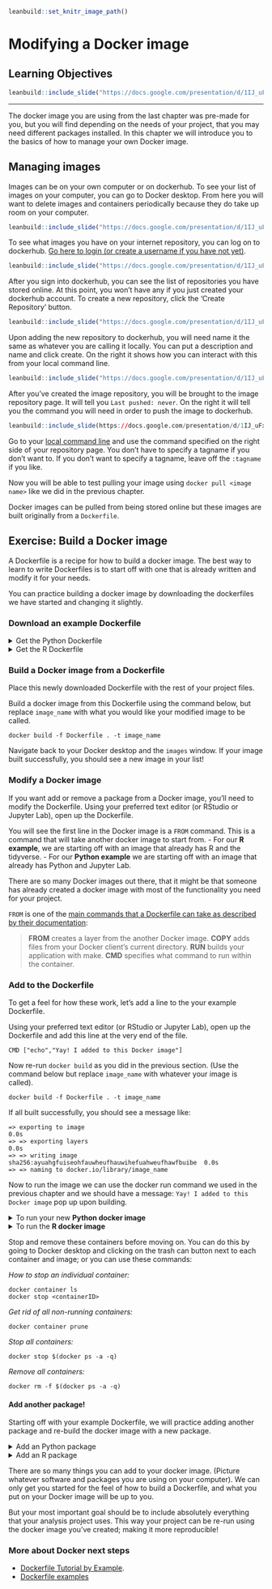 
```r
leanbuild::set_knitr_image_path()
```

# Modifying a Docker image

## Learning Objectives

```r
leanbuild::include_slide("https://docs.google.com/presentation/d/1IJ_uFxJud7OdIAr6p8ZOzvYs-SGDqa7g4cUHtUld03I/edit#slide=id.gfbc11e6ab0_0_149")
```

***

The docker image you are using from the last chapter was pre-made for you, but you will find depending on the needs of your project, that you may need different packages installed. In this chapter we will introduce you to the basics of how to manage your own Docker image.

## Managing images

Images can be on your own computer or on dockerhub.
To see your list of images on your computer, you can go to Docker desktop. From here you will want to delete images and containers periodically because they do take up room on your computer.

```r
leanbuild::include_slide("https://docs.google.com/presentation/d/1IJ_uFxJud7OdIAr6p8ZOzvYs-SGDqa7g4cUHtUld03I/edit#slide=id.gfc8849fa4d_0_17")
```

To see what images you have on your internet repository, you can log on to dockerhub.
[Go here to login (or create a username if you have not yet)](https://hub.docker.com/).

```r
leanbuild::include_slide("https://docs.google.com/presentation/d/1IJ_uFxJud7OdIAr6p8ZOzvYs-SGDqa7g4cUHtUld03I/edit#slide=id.gfc8849fa4d_0_38")
```

After you sign into dockerhub, you can see the list of repositories you have stored online. At this point, you won’t have any if you just created your dockerhub account. To create a new repository, click the ‘Create Repository’ button.

```r
leanbuild::include_slide("https://docs.google.com/presentation/d/1IJ_uFxJud7OdIAr6p8ZOzvYs-SGDqa7g4cUHtUld03I/edit#slide=id.gfc8849fa4d_0_10")
```

Upon adding the new repository to dockerhub, you will need name it the same as whatever you are calling it locally. You can put a description and name and click create. On the right it shows how you can interact with this from your local command line.

```r
leanbuild::include_slide("https://docs.google.com/presentation/d/1IJ_uFxJud7OdIAr6p8ZOzvYs-SGDqa7g4cUHtUld03I/edit#slide=id.gfc8849fa4d_0_48")
```

After you've created the image repository, you will be brought to the image repository page.
It will tell you `Last pushed: never`. On the right it will tell you the command you will need in order to push the image to dockerhub.

```r
leanbuild::include_slide(https://docs.google.com/presentation/d/1IJ_uFxJud7OdIAr6p8ZOzvYs-SGDqa7g4cUHtUld03I/edit#slide=id.gfc8849fa4d_0_56")
```

Go to your [local command line]((https://towardsdatascience.com/a-quick-guide-to-using-command-line-terminal-96815b97b955)) and use the command specified on the right side of your repository page. You don't have to specify a tagname if you don't want to.  If you don't want to specify a tagname, leave off the `:tagname` if you like.

Now you will be able to test pulling your image using `docker pull <image name>` like we did in the previous chapter.

Docker images can be pulled from being stored online but these images are built originally from a `Dockerfile`.

## Exercise: Build a Docker image

A Dockerfile is a recipe for how to build a docker image. The best way to learn to write Dockerfiles is to start off with one that is already written and modify it for your needs.

You can practice building a docker image by downloading the dockerfiles we have started and changing it slightly.

### Download an example Dockerfile

<details> <summary> Get the Python Dockerfile </summary>

Download the example Dockerfile for Python analyses.

```
wget https://raw.githubusercontent.com/jhudsl/Adv_Reproducibility_in_Cancer_Informatics/main/resources/python-docker/Dockerfile
```
If you get a message like `command not found` that means you will need to install [`wget`](https://www.jcchouinard.com/wget/).

Altervatively, you can navigate to the [Dockerfile's page on GitHub](https://raw.githubusercontent.com/jhudsl/Adv_Reproducibility_in_Cancer_Informatics/main/resources/python-docker/Dockerfile) and use `File` > `Save as` but do not add any suffix to the end of the file (no `.txt` or anything). Just save it as `Dockerfile`.

</details>

<details> <summary> Get the R Dockerfile </summary>

Download the example Dockerfile for R analyses.

```
wget https://raw.githubusercontent.com/jhudsl/Adv_Reproducibility_in_Cancer_Informatics/main/resources/r-docker/Dockerfile
```
If you get a message like `command not found` that means you will need to install [`wget`](https://www.jcchouinard.com/wget/).

Altervatively, you can navigate to the [Dockerfile's page on GitHub](https://raw.githubusercontent.com/jhudsl/Adv_Reproducibility_in_Cancer_Informatics/main/resources/r-docker/Dockerfile) and use `File` > `Save as` but do not add any suffix to the end of the file (no `.txt` or anything). Just save it as `Dockerfile`.

</details>

### Build a Docker image from a Dockerfile

Place this newly downloaded Dockerfile with the rest of your project files.

Build a docker image from this Dockerfile using the command below, but replace `image_name` with what you would like your modified image to be called.   

```
docker build -f Dockerfile . -t image_name
```

Navigate back to your Docker desktop and the `images` window. If your image built successfully, you should see a new image in your list!

### Modify a Docker image

If you want add or remove a package from a Docker image, you'll need to modify the Dockerfile.
Using your preferred text editor (or RStudio or Jupyter Lab), open up the Dockerfile.

You will see the first line in the Docker image is a `FROM` command. This is a command that will take another docker image to start from.
- For our **R example**, we are starting off with an image that already has R and the tidyverse. - For our **Python example** we are starting off with an image that already has Python and Jupyter Lab.

There are so many Docker images out there, that it might be that someone has already created a docker image with most of the functionality you need for your project.

`FROM` is one of the [main commands that a Dockerfile can take as described by their documentation](https://docs.docker.com/develop/develop-images/dockerfile_best-practices/):

> **FROM** creates a layer from the another Docker image.
> **COPY** adds files from your Docker client’s current directory.
> **RUN** builds your application with make.
> **CMD** specifies what command to run within the container.

### Add to the Dockerfile

To get a feel for how these work, let's add a line to the your example Dockerfile.

Using your preferred text editor (or RStudio or Jupyter Lab), open up the Dockerfile and add this line at the very end of the file.

```
CMD ["echo","Yay! I added to this Docker image"]
```

Now re-run `docker build` as you did in the previous section. (Use the command below but replace `image_name` with whatever your image is called).

```
docker build -f Dockerfile . -t image_name
```

If all built successfully, you should see a message like:
```
=> exporting to image                                                     0.0s
=> => exporting layers                                                    0.0s
=> => writing image sha256:ayuahgfuiseohfauwheufhauwihefuahweufhawfbuibe  0.0s
=> => naming to docker.io/library/image_name
```

Now to run the image we can use the docker run command we used in the previous chapter and we should have a message: `Yay! I added to this Docker image` pop up upon building.

<details> <summary> To run your new **Python docker image** </summary>
But replace `image_name` with whatever you have called your image.
```
docker run --rm -v $PWD:/home/jovyan/work -e JUPYTER_ENABLE_LAB=yes -p 8787:8787 image_name
```
</details>

<details> <summary> To run the **R docker image** </summary>
But replace `image_name` with whatever you have called your image.
```
docker run --rm -v $PWD:/home/rstudio -e PASSWORD=password -p 8787:8787 image_name
```
</details>

Stop and remove these containers before moving on. You can do this by going to Docker desktop and clicking on the trash can button next to each container and image; or you can use these commands:

_How to stop an individual container:_  
```
docker container ls
docker stop <containerID>
```
_Get rid of all non-running containers:_  
```
docker container prune
```
_Stop all containers:_  
```
docker stop $(docker ps -a -q)
```
_Remove all containers:_  
```
docker rm -f $(docker ps -a -q)
```

#### Add another package!

Starting off with your example Dockerfile, we will practice adding another package and re-build the docker image with a new package.

<details> <summary> Add an Python package </summary>

</details>

<details> <summary> Add an R package </summary>


</details>


There are so many things you can add to your docker image. (Picture whatever software and packages you are using on your computer). We can only get you started for the feel of how to build a Dockerfile, and what you put on your Docker image will be up to you.

But your most important goal should be to include absolutely everything that your analysis project uses. This way your project can be re-run using the docker image you've created; making it more reproducible!

### More about Docker next steps

- [Dockerfile Tutorial by Example](https://takacsmark.com/dockerfile-tutorial-by-example-dockerfile-best-practices-2018/#lets-create-your-first-image).
- [Dockerfile examples](https://linuxtechlab.com/learn-create-dockerfile-example/)
